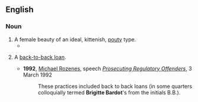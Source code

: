 ==English==

===Noun===
{{en-noun|sg=[[Brigitte]] [[Bardot]]}}

# A female beauty of an ideal, kittenish, [[pouty]] type.
#*{{quote-book|title=A Quest for Godliness: The Puritan Vision of the Christian Life‎|page=268|author=J. I. Packer|year=1994|passage=...who, in discussing the Puritan position, declared: 'I want a '''Brigitte Bardot''' who can lead a Bible class'}}
# {{Australia|finance|informal}} A [[back-to-back loan]].
#*'''1992''', [[w:Michael Rozenes|Michael Rozenes]], speech ''[http://www.cdpp.gov.au/Media/Speeches/19920303mr.aspx Prosecuting Regulatory Offenders]'', 3 March 1992 
#*:These practices included back to back loans (in some quarters colloquially termed '''Brigitte Bardot''''s from the initials B.B.).